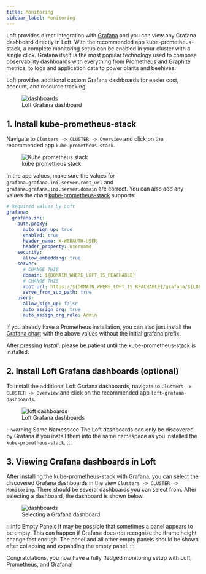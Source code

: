 ```yaml
---
title: Monitoring
sidebar_label: Monitoring
---
```


Loft provides direct integration with [Grafana](https://grafana.com/) and you can view any Grafana dashboard directly in Loft. With the recommended app kube-prometheus-stack, a complete monitoring setup can be enabled in your cluster with a single click.
Grafana itself is the most popular technology used to compose observability dashboards with everything from Prometheus and Graphite metrics, to logs and application data to power plants and beehives.

Loft provides additional custom Grafana dashboards for easier cost, account, and resource tracking.

<figure class="frame">
  <img src="/docs/media/ui/clusters/monitoring-loft-dashboards-view.png" alt="dashboards" />
  <figcaption>Loft Grafana dashboard</figcaption>
</figure>

## 1. Install kube-prometheus-stack

Navigate to `Clusters -> CLUSTER -> Overview` and click on the recommended app `kube-prometheus-stack`.

<figure class="frame">
  <img src="/docs/media/ui/clusters/monitoring-kube-prometheus-stack.png" alt="Kube prometheus stack" />
  <figcaption>kube prometheus stack</figcaption>
</figure>

In the app values, make sure the values for `grafana.grafana.ini.server.root_url` and `grafana.grafana.ini.server.domain` are correct. You can also add any values the chart [kube-prometheus-stack](https://github.com/prometheus-community/helm-charts/tree/main/charts/kube-prometheus-stack) supports:

```yaml
# Required values by Loft
grafana:
  grafana.ini:
    auth.proxy:
      auto_sign_up: true
      enabled: true
      header_name: X-WEBAUTH-USER
      header_property: username
    security:
      allow_embedding: true
    server:
      # CHANGE THIS
      domain: ${DOMAIN_WHERE_LOFT_IS_REACHABLE}
      # CHANGE THIS
      root_url: https://${DOMAIN_WHERE_LOFT_IS_REACHABLE}/grafana/${LOFT_CLUSTER_NAME}/
      serve_from_sub_path: true
    users:
      allow_sign_up: false
      auto_assign_org: true
      auto_assign_org_role: Admin
```

If you already have a Prometheus installation, you can also just install the [Grafana chart](https://github.com/grafana/helm-charts/tree/main/charts/grafana) with the above values without the initial grafana prefix.

After pressing *Install*, please be patient until the kube-prometheus-stack is installed.

## 2. Install Loft Grafana dashboards (optional)

To install the additional Loft Grafana dashboards, navigate to `Clusters -> CLUSTER -> Overview` and click on the recommended app `loft-grafana-dashboards`.

<figure class="frame">
  <img src="/docs/media/ui/clusters/monitoring-loft-dashboards.png" alt="loft dashboards" />
  <figcaption>Loft Grafana dashboards</figcaption>
</figure>

:::warning Same Namespace
The Loft dashboards can only be discovered by Grafana if you install them into the same namespace as you installed the `kube-prometheus-stack`.
:::

## 3. Viewing Grafana dashboards in Loft

After installing the kube-prometheus-stack with Grafana, you can select the discovered Grafana dashboards in the view `Clusters -> CLUSTER -> Monitoring`. There should be several dashboards you can select from. After selecting a dashboard, the dashboard is shown below.

<figure class="frame">
  <img src="/docs/media/ui/clusters/monitoring-dashboards.png" alt="dashboards" />
  <figcaption>Selecting a Grafana dashboard</figcaption>
</figure>

:::info Empty Panels
It may be possible that sometimes a panel appears to be empty. This can happen if Grafana does not recognize the iframe height change fast enough. The panel and all other empty panels should be shown after collapsing and expanding the empty panel.
:::

Congratulations, you now have a fully fledged monitoring setup with Loft, Prometheus, and Grafana!
